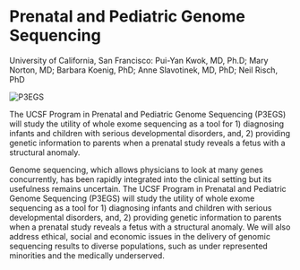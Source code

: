 
<BreadcrumbsProjects />

# Prenatal and Pediatric Genome Sequencing

<Subheader>University of California, San Francisco: Pui-Yan Kwok, MD, Ph.D; Mary Norton, MD; Barbara Koenig, PhD; Anne
  Slavotinek, MD, PhD; Neil Risch, PhD</Subheader>

<Image alt="P3EGS" src="/consortia/cser/projects/images/ucsf.png" width={128} />

The UCSF Program in Prenatal and Pediatric Genome Sequencing (P3EGS) will study the utility of whole exome sequencing as a tool for 1) diagnosing infants and children with serious developmental disorders, and, 2) providing genetic information to parents when a prenatal study reveals a fetus with a structural anomaly.

Genome sequencing, which allows physicians to look at many genes concurrently, has been rapidly integrated into the clinical setting but its usefulness remains uncertain. The UCSF Program in Prenatal and Pediatric Genome Sequencing (P3EGS) will study the utility of whole exome sequencing as a tool for 1) diagnosing infants and children with serious developmental disorders, and, 2) providing genetic information to parents when a prenatal study reveals a fetus with a structural anomaly. We will also address ethical, social and economic issues in the delivery of genomic sequencing results to diverse populations, such as under represented minorities and the medically underserved.


